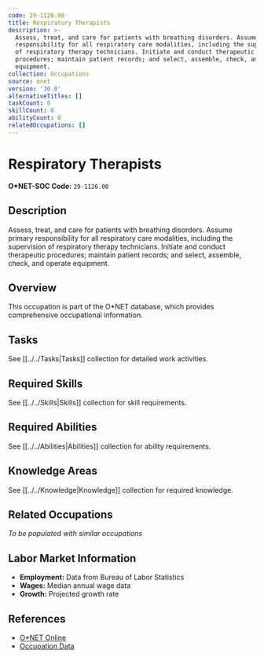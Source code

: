 ```yaml
---
code: 29-1126.00
title: Respiratory Therapists
description: >-
  Assess, treat, and care for patients with breathing disorders. Assume primary
  responsibility for all respiratory care modalities, including the supervision
  of respiratory therapy technicians. Initiate and conduct therapeutic
  procedures; maintain patient records; and select, assemble, check, and operate
  equipment.
collection: Occupations
source: onet
version: '30.0'
alternativeTitles: []
taskCount: 0
skillCount: 0
abilityCount: 0
relatedOccupations: []
---
```

# Respiratory Therapists

**O*NET-SOC Code:** `29-1126.00`

## Description

Assess, treat, and care for patients with breathing disorders. Assume primary responsibility for all respiratory care modalities, including the supervision of respiratory therapy technicians. Initiate and conduct therapeutic procedures; maintain patient records; and select, assemble, check, and operate equipment.

## Overview

This occupation is part of the O*NET database, which provides comprehensive occupational information.

## Tasks

See [[../../Tasks|Tasks]] collection for detailed work activities.

## Required Skills

See [[../../Skills|Skills]] collection for skill requirements.

## Required Abilities

See [[../../Abilities|Abilities]] collection for ability requirements.

## Knowledge Areas

See [[../../Knowledge|Knowledge]] collection for required knowledge.

## Related Occupations

*To be populated with similar occupations*

## Labor Market Information

- **Employment:** Data from Bureau of Labor Statistics
- **Wages:** Median annual wage data
- **Growth:** Projected growth rate

## References

- [O*NET Online](https://www.onetonline.org/link/summary/29-1126.00)
- [Occupation Data](https://www.onetcenter.org/)
